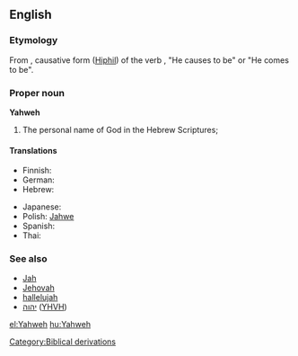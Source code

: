 ==English==

===Etymology===
From {{etyl|he|en}} {{term|יהוה|sc=Hebr|lang=he}}, causative form ([[Hiphil]]) of the verb {{term|הוה||to be, become|tr=havah|lang=he|sc=Hebr}}, "He causes to be" or "He comes to be".

===Proper noun===
'''Yahweh'''

# {{context|religion}} The personal name of God in the Hebrew Scriptures; 

====Translations====
{{trans-top|personal name of God}}
* Finnish: {{t-|fi|Jahve}}
* German: {{t-|de|Jahwe}}
* Hebrew: {{t+|he|יהוה|sc=Hebr}}
{{trans-mid}}
* Japanese: {{t|ja|ヤハウェ|tr=yahawe|sc=Jpan}}
* Polish: [[Jahwe]]
* Spanish: {{t|es|Yahvé}}
* Thai: {{t|th|พระยาห์เวห์|tr=Pra-Yah-Weh|sc=Thai|xs=Thai}}
{{trans-bottom}}

===See also===
*[[Jah]]
*[[Jehovah]]
* [[hallelujah]]
*[[יהוה]] ([[YHVH]])

[[Category:Biblical derivations]]

[[el:Yahweh]]
[[hu:Yahweh]]